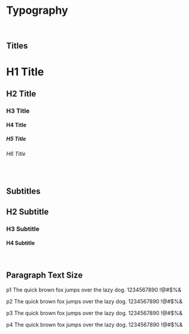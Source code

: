 # Typography

<br />

## Titles

# H1 Title

## H2 Title

### H3 Title

#### H4 Title

##### H5 Title

###### H6 Title

<br />

## Subtitles

<h2 className="subtitle-h2">H2 Subtitle</h2>

<h3 className="subtitle-h3">H3 Subtitle</h3>

<h4 className="subtitle-h4">H4 Subtitle</h4>

<br />

## Paragraph Text Size

<p className="p1">p1 The quick brown fox jumps over the lazy dog. 1234567890 !@#$%&</p>

<p className="p2">p2 The quick brown fox jumps over the lazy dog. 1234567890 !@#$%&</p>

<p className="p3">p3 The quick brown fox jumps over the lazy dog. 1234567890 !@#$%&</p>

<p className="p4">p4 The quick brown fox jumps over the lazy dog. 1234567890 !@#$%&</p>